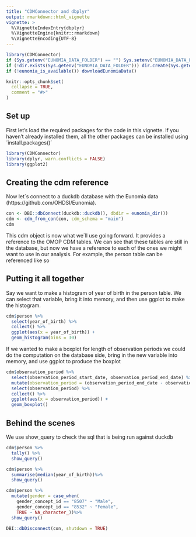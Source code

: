 ```yaml
---
title: "CDMConnector and dbplyr"
output: rmarkdown::html_vignette
vignette: >
  %\VignetteIndexEntry{dbplyr}
  %\VignetteEngine{knitr::rmarkdown}
  %\VignetteEncoding{UTF-8}
---
```


```r
library(CDMConnector)
if (Sys.getenv("EUNOMIA_DATA_FOLDER") == "") Sys.setenv("EUNOMIA_DATA_FOLDER" = file.path(tempdir(), "eunomia"))
if (!dir.exists(Sys.getenv("EUNOMIA_DATA_FOLDER"))) dir.create(Sys.getenv("EUNOMIA_DATA_FOLDER"))
if (!eunomia_is_available()) downloadEunomiaData()

knitr::opts_chunk$set(
  collapse = TRUE,
  comment = "#>"
)
```

## Set up

First let's load the required packages for the code in this vignette. If you haven't already installed them, all the other packages can be installed using ´install.packages()´ 

```r
library(CDMConnector)
library(dplyr, warn.conflicts = FALSE)
library(ggplot2)
```

## Creating the cdm reference

Now let´s connect to a duckdb database with the Eunomia data (https://github.com/OHDSI/Eunomia).

```r
con <- DBI::dbConnect(duckdb::duckdb(), dbdir = eunomia_dir())
cdm <- cdm_from_con(con, cdm_schema = "main")
cdm
```


This cdm object is now what we´ll use going forward. It provides a reference to the OMOP CDM tables. We can see that these tables are still in the database, but now we have a reference to each of the ones we might want to use in our analysis. For example, the person table can be referenced like so


## Putting it all together

Say we want to make a histogram of year of birth in the person table. We can select that variable, bring it into memory, and then use ggplot to make the histogram.

```r
cdm$person %>%
  select(year_of_birth) %>%
  collect() %>%
  ggplot(aes(x = year_of_birth)) +
  geom_histogram(bins = 30)
```

If we wanted to make a boxplot for length of observation periods we could do the computation on the database side, bring in the new variable into memory, and use ggplot to produce the boxplot

```r
cdm$observation_period %>%
  select(observation_period_start_date, observation_period_end_date) %>%
  mutate(observation_period = (observation_period_end_date - observation_period_start_date)/365, 25) %>%
  select(observation_period) %>%
  collect() %>%
  ggplot(aes(x = observation_period)) +
  geom_boxplot()
```


## Behind the scenes
We use show_query to check the sql that is being run against duckdb
```r
cdm$person %>%
  tally() %>%
  show_query()
```


```r
cdm$person %>%
  summarise(median(year_of_birth))%>%
  show_query()
```

```r
cdm$person %>%
  mutate(gender = case_when(
    gender_concept_id == "8507" ~ "Male",
    gender_concept_id == "8532" ~ "Female",
    TRUE ~ NA_character_))%>%
  show_query()
```


```r
DBI::dbDisconnect(con, shutdown = TRUE)
```

<div style="margin-bottom:3cm;"></div>
